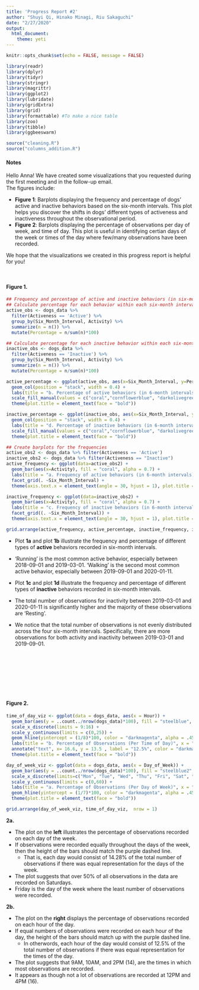 ```yaml
---
title: 'Progress Report #2'
author: "Shuyi Qi, Hinako Minagi, Riu Sakaguchi"
date: "2/27/2020"
output: 
  html_document:
    theme: yeti
---
```


```r
knitr::opts_chunk$set(echo = FALSE, message = FALSE)
```

```r
library(readr)
library(dplyr)
library(tidyr)
library(stringr)
library(magrittr)
library(ggplot2)
library(lubridate)
library(gridExtra)
library(grid)
library(formattable) #To make a nice table
library(zoo)
library(tibble)
library(ggbeeswarm)
```


```r
source("cleaning.R")
source("columns_addition.R")
```

#### **Notes**

Hello Anna! We have created some visualizations that you requested during the first meeting and in the follow-up email.  
The figures include:  

+ **Figure 1**: Barplots displaying the frequency and percentage of dogs' active and inactive behaviors based on the six-month intervals. This plot helps you discover the shifts in dogs' different types of activeness and inactiveness throughout the observational period.  
+ **Figure 2**: Barplots displaying the percentage of observations per day of week, and time of day. This plot is useful in identifying certian days of the week or times of the day where few/many observations have been recorded.

We hope that the visualizations we created in this progress report is helpful for you! 


<br>

#### **Figure 1.**

```r
## Frequency and percentage of active and inactive behaviors (in six-month intervals)
## Calculate percentage for each behavior within each six-month interval
active_obs <- dogs_data %>% 
  filter(Activeness == 'Active') %>% 
  group_by(Six_Month_Interval, Activity) %>%
  summarize(n = n()) %>%
  mutate(Percentage = n/sum(n)*100)

## Calculate percentage for each inactive behavior within each six-month interval
inactive_obs <- dogs_data %>% 
  filter(Activeness == 'Inactive') %>% 
  group_by(Six_Month_Interval, Activity) %>%
  summarize(n = n()) %>%
  mutate(Percentage = n/sum(n)*100)

active_percentage <- ggplot(active_obs, aes(x=Six_Month_Interval, y=Percentage, fill=Activity)) +
  geom_col(position = "stack", width = 0.4) +
  labs(title = "b. Percentage of active behaviors (in 6-month intervals)", x = "Six Month Intervals", y = "Percentage of observations (%)") + 
  scale_fill_manual(values = c("coral","cornflowerblue", "darkolivegreen3", "darkorchid1", "darkcyan")) + 
  theme(plot.title = element_text(face = "bold"))

inactive_percentage <- ggplot(inactive_obs, aes(x=Six_Month_Interval, y=Percentage, fill=Activity)) +
  geom_col(position = "stack", width = 0.4) +
  labs(title = "d. Percentage of inactive behaviors (in 6-month intervals)", x = "Six Month Intervals", y = "Percentage of observations (%)") +
  scale_fill_manual(values = c("coral","cornflowerblue", "darkolivegreen3", "darkorchid1", "darkcyan")) +
  theme(plot.title = element_text(face = "bold"))

## Create barplots for the frequencies
active_obs2 <- dogs_data %>% filter(Activeness == 'Active')
inactive_obs2 <- dogs_data %>% filter(Activeness == "Inactive")
active_frequency <- ggplot(data=active_obs2) + 
  geom_bar(aes(x=Activity), fill = "coral", alpha = 0.7) + 
  labs(title = "a. Frequency of active behaviors (in 6-month intervals)", x = "Dogs' behavior when active", y = "Frequency") +
  facet_grid(. ~Six_Month_Interval) +
  theme(axis.text.x = element_text(angle = 30, hjust = 1), plot.title = element_text(face = "bold"))

inactive_frequency <- ggplot(data=inactive_obs2) + 
  geom_bar(aes(x=Activity), fill = "coral", alpha = 0.7) + 
  labs(title = "c. Frequency of inactive behaviors (in 6-month intervals)", x = "Dogs' behavior when inactive", y = "Frequency") +
  facet_grid((. ~Six_Month_Interval)) +
  theme(axis.text.x = element_text(angle = 30, hjust = 1), plot.title = element_text(face = "bold"))

grid.arrange(active_frequency, active_percentage, inactive_frequency, inactive_percentage, nrow = 4)

```

* Plot **1a** and plot **1b** illustrate the frequency and percentage of different types of **active** behaviors recorded in six-month intervals.
* 'Running' is the most common active behavior, especially between 2018-09-01 and 2019-03-01. 'Walking' is the second most common active behavior, especially between 2019-09-01 and 2020-01-11.

* Plot **1c** and plot **1d** illustrate the frequency and percentage of different types of **inactive** behaviors recorded in six-month intervals.
* The total number of observations for inactivity between 2019-03-01 and 2020-01-11 is significantly higher and the majority of these observations are 'Resting'.

* We notice that the total number of observations is not evenly distributed across the four six-month intervals. Specifically, there are more observations for both activity and inactivity between 2019-03-01 and 2019-09-01. 

\

\

\

<br>

#### **Figure 2.**

```r
time_of_day_viz <- ggplot(data = dogs_data, aes(x = Hour)) + 
  geom_bar(aes(y = ..count../nrow(dogs_data)*100), fill = "steelblue", width = .75) + 
  scale_x_discrete(limits = 9:16) +
  scale_y_continuous(limits = c(0,25)) + 
  geom_hline(yintercept = (1/8)*100, color = "darkmagenta", alpha = .45, linetype = "longdash") +
  labs(title = "b. Percentage of Observations (Per Time of Day)", x = "Time of Day", y = "Percentage (%)") +
  annotate("text", x= 16.6, y = 13.5 , label = "12.5%", color = "darkmagenta", size = 3.25) +
  theme(plot.title = element_text(face = "bold"))

day_of_week_viz <- ggplot(data = dogs_data, aes(x = Day_of_Week)) +
  geom_bar(aes(y = ..count../nrow(dogs_data)*100), fill = "steelblue2", width = .75) +
  scale_x_discrete(limits=c("Mon", "Tue", "Wed", "Thu", "Fri", "Sat", "Sun")) +
  scale_y_continuous(limits = c(0,60)) +
  labs(title = "a. Percentage of Observations (Per Day of Week)", x = "Day of Week", y = "Percentage (%)") +
  geom_hline(yintercept = (1/7)*100, color = "darkmagenta", alpha = .45, linetype = "longdash") +   annotate("text", x= 1.5, y = 16.5 , label = "14.28%", color = "darkmagenta", size = 3.25) +
  theme(plot.title = element_text(face = "bold"))

grid.arrange(day_of_week_viz, time_of_day_viz,  nrow = 1)

```

**2a.**

* The plot on the **left** illustrates the percentage of observations recorded on each day of the week. 
* If observations were recorded equally throughout the days of the week, then the height of the bars should match the purple dashed line.
  + That is, each day would consist of 14.28% of the total number of observations if there was equal representation for the days of the week.
* The plot suggests that over 50% of all observations in the data are recorded on Saturdays.
* Friday is the day of the week where the least number of observations were recorded. 


**2b.**

* The plot on the **right** displays the percentage of observations recorded on each hour of the day.
* If equal numbers of observations were recorded on each hour of the day, the height of the bars should match up with the purple dashed line. 
  + In otherwords, each hour of the day would consist of 12.5% of the total number of observations if there was equal representation for the times of the day.
* The plot suggests that 9AM, 10AM, and 2PM (14), are the times in which most observations are recorded.
* It appears as though not a lot of observations are recorded at 12PM and 4PM (16).

\


